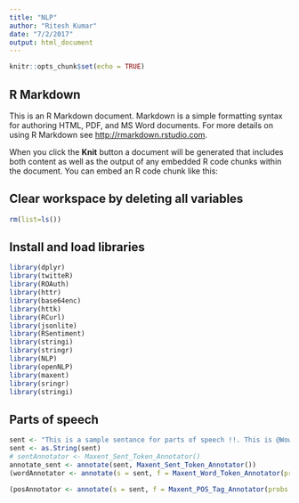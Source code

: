 ```yaml
---
title: "NLP"
author: "Ritesh Kumar"
date: "7/2/2017"
output: html_document
---
```


```r
knitr::opts_chunk$set(echo = TRUE)
```

## R Markdown

This is an R Markdown document. Markdown is a simple formatting syntax for authoring HTML, PDF, and MS Word documents. For more details on using R Markdown see <http://rmarkdown.rstudio.com>.

When you click the **Knit** button a document will be generated that includes both content as well as the output of any embedded R code chunks within the document. You can embed an R code chunk like this:

## Clear workspace by deleting all variables
```r
rm(list=ls())
```

## Install and load libraries
```r
library(dplyr)
library(twitteR)
library(ROAuth)
library(httr)
library(base64enc)
library(httk)
library(RCurl)
library(jsonlite)
library(RSentiment)
library(stringi)
library(stringr)
library(NLP)
library(openNLP)
library(maxent)
library(sringr)
library(stringi)
```

## Parts of speech
```r
sent <- "This is a sample sentance for parts of speech !!. This is @Wow :-)"
sent <- as.String(sent)
# sentAnnotator <- Maxent_Sent_Token_Annotator()
annotate_sent <- annotate(sent, Maxent_Sent_Token_Annotator())
(wordAnnotator <- annotate(s = sent, f = Maxent_Word_Token_Annotator(probs = T), a = annotate_sent))

(posAnnotator <- annotate(s = sent, f = Maxent_POS_Tag_Annotator(probs = T), a = wordAnnotator))


```
